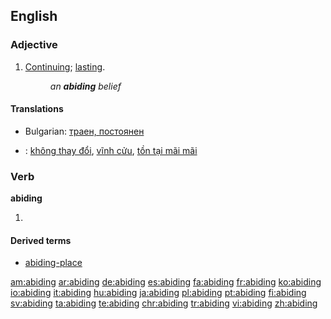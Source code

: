 ==English==

===Adjective===
{{en-adj}}

# [[continue|Continuing]]; [[lasting]].
#: ''an '''abiding''' belief''

====Translations====
{{trans-top|continue}}
* Bulgarian: [[траен, постоянен]]
{{trans-mid}}
{{trans-bottom}}
{{checktrans}}
* {{ttbc|Vietnamese}}: [[không thay đổi]], [[vĩnh cửu]], [[tồn tại mãi mãi]]

===Verb===
'''abiding'''

# {{present participle of|[[abide]]}}

====Derived terms====
* [[abiding-place]]

[[am:abiding]]
[[ar:abiding]]
[[de:abiding]]
[[es:abiding]]
[[fa:abiding]]
[[fr:abiding]]
[[ko:abiding]]
[[io:abiding]]
[[it:abiding]]
[[hu:abiding]]
[[ja:abiding]]
[[pl:abiding]]
[[pt:abiding]]
[[fi:abiding]]
[[sv:abiding]]
[[ta:abiding]]
[[te:abiding]]
[[chr:abiding]]
[[tr:abiding]]
[[vi:abiding]]
[[zh:abiding]]